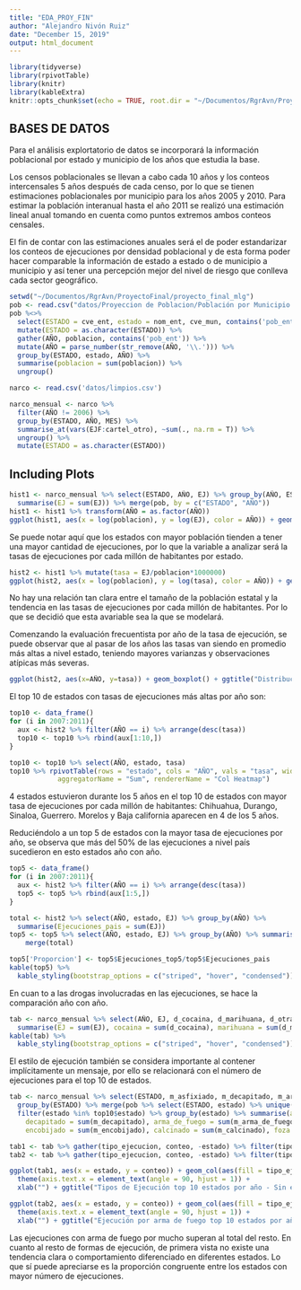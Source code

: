 ```yaml
---
title: "EDA_PROY_FIN"
author: "Alejandro Nivón Ruiz"
date: "December 15, 2019"
output: html_document
---
```


```r
library(tidyverse)
library(rpivotTable) 
library(knitr)
library(kableExtra)
knitr::opts_chunk$set(echo = TRUE, root.dir = "~/Documentos/RgrAvn/ProyectoFinal/proyecto_final_mlg")
```

## BASES DE DATOS

Para el análisis explortatorio de datos se incorporará la información poblacional por estado y municipio de los años que estudia la base.

Los censos poblacionales se llevan a cabo cada 10 años y los conteos intercensales 5 años después de cada censo, por lo que se tienen estimaciones poblacionales por municipio para los años 2005 y 2010. 
Para estimar la población interanual hasta el año 2011 se realizó una estimación lineal anual tomando en cuenta como puntos extremos ambos conteos censales.

El fin de contar con las estimaciones anuales será el de poder estandarizar los conteos de ejecuciones por densidad poblacional y de esta forma poder hacer comparable la información de estado a estado o de municipio a municipio y así tener una percepción mejor del nivel de riesgo que conlleva cada sector geográfico.


```r
setwd("~/Documentos/RgrAvn/ProyectoFinal/proyecto_final_mlg")
pob <- read.csv("datos/Proyeccion de Poblacion/Población por Municipio 2005 - 2011.csv")
pob %<>% 
  select(ESTADO = cve_ent, estado = nom_ent, cve_mun, contains('pob_ent')) %>% 
  mutate(ESTADO = as.character(ESTADO)) %>% 
  gather(AÑO, poblacion, contains('pob_ent')) %>% 
  mutate(AÑO = parse_number(str_remove(AÑO, '\\.'))) %>% 
  group_by(ESTADO, estado, AÑO) %>% 
  summarise(poblacion = sum(poblacion)) %>% 
  ungroup()

narco <- read.csv('datos/limpios.csv')

narco_mensual <- narco %>%
  filter(AÑO != 2006) %>% 
  group_by(ESTADO, AÑO, MES) %>% 
  summarise_at(vars(EJF:cartel_otro), ~sum(., na.rm = T)) %>% 
  ungroup() %>% 
  mutate(ESTADO = as.character(ESTADO))
```

## Including Plots

```r
hist1 <- narco_mensual %>% select(ESTADO, AÑO, EJ) %>% group_by(AÑO, ESTADO) %>%
  summarise(EJ = sum(EJ)) %>% merge(pob, by = c("ESTADO", "AÑO"))
hist1 <- hist1 %>% transform(AÑO = as.factor(AÑO))
ggplot(hist1, aes(x = log(poblacion), y = log(EJ), color = AÑO)) + geom_point() + scale_colour_brewer(palette = "Dark2") + ggtitle("Relación Población vs Ejecuciones por estado 2007 - 2011") + theme(plot.title = element_text(hjust = 0.5)) +  stat_smooth(method="lm", formula = y ~ x + I(x^2), alpha = 0.2, size = 0.5, color = "gray30")
```
  
Se puede notar aquí que los estados con mayor población tienden a tener una mayor cantidad de ejecuciones, por lo que la variable a analizar será la tasas de ejecuciones por cada millón de habitantes por estado.

```r
hist2 <- hist1 %>% mutate(tasa = EJ/poblacion*1000000)
ggplot(hist2, aes(x = log(poblacion), y = log(tasa), color = AÑO)) + geom_point() + scale_colour_brewer(palette = "Dark2") + ggtitle("Relación Población vs tasa de ejecuciones por cada millón de habitantes por estado 2007 - 2011") + theme(plot.title = element_text(hjust = 0.5)) + theme(plot.title = element_text(size = 10)) +  stat_smooth(method="lm", formula = y ~ x + I(x^2), alpha = 0.2, size = 0.5, color = "gray30")
```

No hay una relación tan clara entre el tamaño de la población estatal y la tendencia en las tasas de ejecuciones por cada millón de habitantes.
Por lo que se decidió que esta avariable sea la que se modelará.

Comenzando la evaluación frecuentista por año de la tasa de ejecución, se puede observar que al pasar de los años las tasas van siendo en promedio más altas a nivel estado, teniendo mayores varianzas y observaciones atípicas más severas.

```r
ggplot(hist2, aes(x=AÑO, y=tasa)) + geom_boxplot() + ggtitle("Distribución tasa estatal de ejecuciones por cada millón de habitantes por año") + theme(plot.title = element_text(size = 13)) + theme(plot.title = element_text(hjust = 0.5)) + ylim(c(0, 300))
```

El top 10 de estados con tasas de ejecuciones más altas por año son:

```r
top10 <- data_frame()
for (i in 2007:2011){
  aux <- hist2 %>% filter(AÑO == i) %>% arrange(desc(tasa))
  top10 <- top10 %>% rbind(aux[1:10,])
}

top10 <- top10 %>% select(AÑO, estado, tasa)
top10 %>% rpivotTable(rows = "estado", cols = "AÑO", vals = "tasa", width = 1000, height = 700, 
            aggregatorName = "Sum", rendererName = "Col Heatmap")
```
4 estados estuvieron durante los 5 años en el top 10 de estados con mayor tasa de ejecuciones por cada millón de habitantes: Chihuahua, Durango, Sinaloa, Guerrero. Morelos y Baja california aparecen en 4 de los 5 años.

Reduciéndolo a un top 5 de estados con la mayor tasa de ejecuciones por año, se observa que más del 50% de las ejecuciones a nivel país sucedieron en esto estados año con año.

```r
top5 <- data_frame()
for (i in 2007:2011){
  aux <- hist2 %>% filter(AÑO == i) %>% arrange(desc(tasa))
  top5 <- top5 %>% rbind(aux[1:5,])
}

total <- hist2 %>% select(AÑO, estado, EJ) %>% group_by(AÑO) %>% 
  summarise(Ejecuciones_pais = sum(EJ))
top5 <- top5 %>% select(AÑO, estado, EJ) %>% group_by(AÑO) %>% summarise(Ejecuciones_top5 = sum(EJ)) %>% 
    merge(total)

top5['Proporcion'] <- top5$Ejecuciones_top5/top5$Ejecuciones_pais
kable(top5) %>%
  kable_styling(bootstrap_options = c("striped", "hover", "condensed"))
```
En cuan to a las drogas involucradas en las ejecuciones, se hace la comparación año con año.


```r
tab <- narco_mensual %>% select(AÑO, EJ, d_cocaina, d_marihuana, d_otras_drogas) %>% group_by(AÑO) %>% 
  summarise(EJ = sum(EJ), cocaina = sum(d_cocaina), marihuana = sum(d_marihuana), otras_drogas = sum(d_otras_drogas))
kable(tab) %>%
  kable_styling(bootstrap_options = c("striped", "hover", "condensed"))
```

El estilo de ejecución también se considera importante al contener implícitamente un mensaje, por ello se relacionará con el número de ejecuciones para el top 10 de estados.



```r
tab <- narco_mensual %>% select(ESTADO, m_asfixiado, m_decapitado, m_arma_de_fuego, m_mutiliado, m_encobijado,    m_asfixiado, m_calcinado, m_foza, m_golpes, m_tortura, EJ) %>% 
  group_by(ESTADO) %>% merge(pob %>% select(ESTADO, estado) %>% unique()) %>% 
  filter(estado %in% top10$estado) %>% group_by(estado) %>% summarise(asfixiado = sum(m_asfixiado), 
    decapitado = sum(m_decapitado), arma_de_fuego = sum(m_arma_de_fuego), mutilado = sum(m_mutiliado), 
    encobijado = sum(m_encobijado), calcinado = sum(m_calcinado), foza = sum(m_foza), golpes = sum(m_golpes))

tab1 <- tab %>% gather(tipo_ejecucion, conteo, -estado) %>% filter(tipo_ejecucion != "arma_de_fuego")
tab2 <- tab %>% gather(tipo_ejecucion, conteo, -estado) %>% filter(tipo_ejecucion == "arma_de_fuego")

ggplot(tab1, aes(x = estado, y = conteo)) + geom_col(aes(fill = tipo_ejecucion)) +
  theme(axis.text.x = element_text(angle = 90, hjust = 1)) + 
  xlab("") + ggtitle("Tipos de Ejecución top 10 estados por año - Sin ejecución por arma de fuego")

ggplot(tab2, aes(x = estado, y = conteo)) + geom_col(aes(fill = tipo_ejecucion)) +
  theme(axis.text.x = element_text(angle = 90, hjust = 1)) + 
  xlab("") + ggtitle("Ejecución por arma de fuego top 10 estados por año")

```

Las ejecuciones con arma de fuego por mucho superan al total del resto.
En cuanto al resto de formas de ejecución, de primera vista no existe una tendencia clara o comportamiento diferenciado en diferentes estados.
Lo que sí puede apreciarse es la proporción congruente entre los estados con mayor número de ejecuciones.